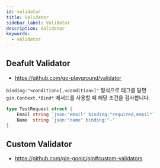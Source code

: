 ```yaml
---
id: validator
title: Validator
sidebar_label: Validator
description: Validator
keywords:
  - validator
---
```


## Deafult Validator

- https://github.com/go-playground/validator

`binding:"<condition>[,<condition>]"` 형식으로 태그를 달면 `gin.Context.*Bind*` 메서드를 사용할 때 해당 조건을 검사합니다.

```go
type TestRequest struct {
    Email string `json:"email" binding:"required,email"`
    Name  string `json:"name" binding:"-"`
}
```

## Custom Validator

- https://github.com/gin-gonic/gin#custom-validators
